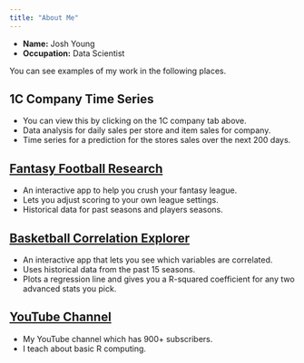 ```yaml
---
title: "About Me"
---
```


- __Name:__ Josh Young
- __Occupation:__ Data Scientist  

You can see examples of my work in the following places.

## 1C Company Time Series  

- You can view this by clicking on the 1C company tab above.  
- Data analysis for daily sales per store and item sales for company.  
- Time series for a prediction for the stores sales over the next 200 days.  

## [Fantasy Football Research](https://joshyoung.shinyapps.io/fantasy_football_rankings/)  

- An interactive app to help you crush your fantasy league.  
- Lets you adjust scoring to your own league settings.  
- Historical data for past seasons and players seasons.  

## [Basketball Correlation Explorer](https://joshyoung.shinyapps.io/advanced/)  

- An interactive app that lets you see which variables are correlated. 
- Uses historical data from the past 15 seasons.  
- Plots a regression line and gives you a R-squared coefficient for any two advanced stats you pick.

## [YouTube Channel](https://www.youtube.com/channel/UCPJIY0oU-CJRRdweKZ44UZw)  

- My YouTube channel which has 900+ subscribers.  
- I teach about basic R computing.